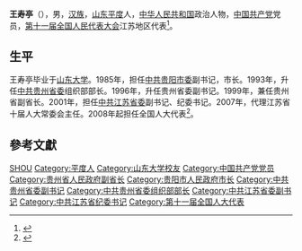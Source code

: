 '''王寿亭'''（{{bd|1943年||}}），男，[[汉族|汉族]]，[[山东|山东]][[平度|平度]]人，[[中华人民共和国|中华人民共和国]]政治人物，[[中国共产党|中国共产党]]党员，[[第十一届全国人民代表大会|第十一届全国人民代表大会]]江苏地区代表<ref>{{cite web|author=新华网|title=第十一届全国人大代表|url=http://news.xinhuanet.com/ziliao/2008-03/03/content_7708230.htm?node=36628|publisher=新华网|accessdate=2014-01-07|archive-date=2014-01-10|archive-url=https://web.archive.org/web/20140110211415/http://news.xinhuanet.com/ziliao/2008-03/03/content_7708230.htm?node=36628|dead-url=no}}</ref>。

== 生平 ==
王寿亭毕业于[[山东大学|山东大学]]。1985年，担任[[中共贵阳市委|中共贵阳市委]]副书记，市长。1993年，升任[[中共贵州省委|中共贵州省委]]组织部部长。1996年，升任贵州省委副书记。1999年，兼任贵州省副省长。2001年，担任[[中共江苏省委|中共江苏省委]]副书记、纪委书记。2007年，代理江苏省十届人大常委会主任。2008年起担任全国人大代表<ref>{{cite news|title=全国人大代表信息-王寿亭|url= http://210.82.31.1:8084/delegate/viewDelegate.action?dbid=110703|accessdate=2013-04-05|newspaper=全国人大网}}</ref>。

== 參考文獻 ==
{{reflist}}

{{china-poli-bio-stub}}

{{Authority control}}
{{DEFAULTSORT:Wang shoutin}}
[[Category:王姓|SHOU]]
[[Category:平度人|Category:平度人]]
[[Category:山东大学校友|Category:山东大学校友]]
[[Category:中国共产党党员|Category:中国共产党党员]]
[[Category:贵州省人民政府副省长|Category:贵州省人民政府副省长]]
[[Category:贵阳市人民政府市长|Category:贵阳市人民政府市长]]
[[Category:中共贵州省委副书记|Category:中共贵州省委副书记]]
[[Category:中共贵州省委组织部部长|Category:中共贵州省委组织部部长]]
[[Category:中共江苏省委副书记|Category:中共江苏省委副书记]]
[[Category:中共江苏省纪委书记|Category:中共江苏省纪委书记]]
[[Category:第十一届全国人大代表|Category:第十一届全国人大代表]]